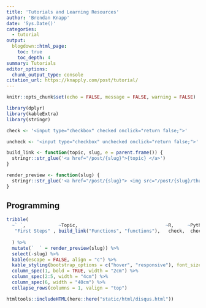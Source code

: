 ```yaml
---
title: 'Tutorials and Learning Resources'
author: 'Brendan Knapp'
date: 'Sys.Date()'
categories:
  - tutorial
output:
  blogdown::html_page:
    toc: true
    toc_depth: 4
summary: Tutorials
editor_options:
  chunk_output_type: console
citation_url: https://knapply.com/post/tutorial/
---
```


```r
knitr::opts_chunk$set(echo = FALSE, message = FALSE, warning = FALSE)
```

```r
library(dplyr)
library(kableExtra)
library(stringr)
```


```r
check <- '<input type="checkbox" checked onclick="return false;">'

uncheck <- '<input type="checkbox" unchecked onclick="return false;">'

build_link <- function(topic, slug, e = parent.frame()) {
  stringr::str_glue('<a href="/post/{slug}">{topic} </a>')
}

render_preview <- function(slug) {
  stringr::str_glue('<a href="/post/{slug}"> <img src="/post/{slug}/thumb.jpg"> </a>')
}
```


## Programming

```r
tribble(
  ~` `,            ~Topic,                                ~R,     ~Python,  ~`C++/Rcpp`, ~slug,
   "First Steps" , build_link("Functions", "functions"),   check,  check,     check,      "functions"
  
  ) %>% 
  mutate(`  ` = render_preview(slug)) %>% 
  select(-slug) %>% 
  kable(escape = FALSE, align = "c") %>% 
  kable_styling(bootstrap_options = c("hover", "responsive"), font_size = 16) %>% 
  column_spec(1, bold = TRUE, width = "2cm") %>% 
  column_spec(2:5, width = "4cm") %>%
  column_spec(6, width = "40cm") %>%
  collapse_rows(columns = 1, valign = "top")
```



```r
htmltools::includeHTML(here::here("static/html/disqus.html"))
```



<!-- <section id="comments"> -->
<!--   <div id="disqus_thread">Disqus comments not available by default when the website is previewed locally.</div> -->
<!-- <script type="application/javascript"> -->
<!--     var disqus_config = function () { -->
<!--     }; -->
<!--     (function() { -->
<!--         if (["localhost", "127.0.0.1"].indexOf(window.location.hostname) != -1) { -->
<!--             document.getElementById('disqus_thread').innerHTML = 'Disqus comments not available by default when the website is previewed locally.'; -->
<!--             return; -->
<!--         } -->
<!--         var d = document, s = d.createElement('script'); s.async = true; -->
<!--         s.src = '//' + "knapply" + '.disqus.com/embed.js'; -->
<!--         s.setAttribute('data-timestamp', +new Date()); -->
<!--         (d.head || d.body).appendChild(s); -->
<!--     })(); -->
<!-- </script> -->
<!-- <noscript>Please enable JavaScript to view the <a href="https://disqus.com/?ref_noscript">comments powered by Disqus.</a></noscript> -->
<!-- <a href="https://disqus.com" class="dsq-brlink">comments powered by <span class="logo-disqus">Disqus</span></a> -->
<!-- </section> -->
